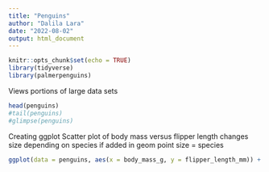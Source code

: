 ```yaml
---
title: "Penguins"
author: "Dalila Lara"
date: "2022-08-02"
output: html_document
---
```


```r
knitr::opts_chunk$set(echo = TRUE)
library(tidyverse)
library(palmerpenguins)
```

Views portions of large data sets 
```r
head(penguins)
#tail(penguins)
#glimpse(penguins)
```

Creating ggplot
Scatter plot of body mass versus flipper length
changes size depending on species if added in geom point size = species
```r
ggplot(data = penguins, aes(x = body_mass_g, y = flipper_length_mm)) + geom_point(aes(color = species), size = 1) + facet_wrap(~island) + theme_minimal() + labs(x = "Body Magg (g)", y = "Flipper Lengthe (mm)")
```



